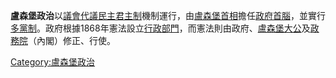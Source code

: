 {{Unreferenced|time=2021-05-29T16:15:29+00:00}}
{{盧森堡政治}}

'''盧森堡政治'''以[[議會制|議會]][[代議民主制|代議民主]][[君主制|君主制]]機制運行，由[[盧森堡首相|盧森堡首相]]擔任[[政府首腦|政府首腦]]，並實行[[多黨制|多黨制]]。政府根據1868年憲法設立[[行政部門|行政部門]]，而憲法則由政府、[[盧森堡大公|盧森堡大公]]及[[盧森堡政務院|政務院]]（內閣）修正、行使。

{{欧洲题目|政治}}

[[Category:盧森堡政治|Category:盧森堡政治]]